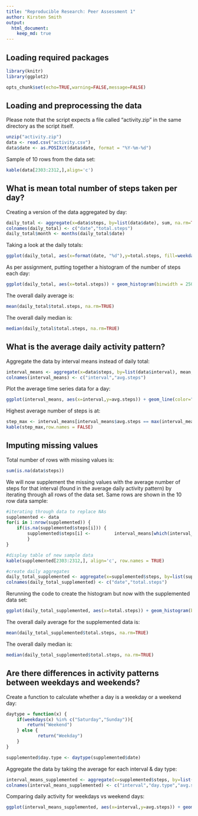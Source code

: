 ```yaml
---
title: "Reproducible Research: Peer Assessment 1"
author: Kirsten Smith
output: 
  html_document:
    keep_md: true
---
```



## Loading required packages
```r
library(knitr)
library(ggplot2)
```

```r
opts_chunk$set(echo=TRUE,warning=FALSE,message=FALSE)
```

## Loading and preprocessing the data
Please note that the script expects a file called "activity.zip" in the same directory as the script itself.
```r
unzip("activity.zip")
data <- read.csv("activity.csv")
data$date <- as.POSIXct(data$date, format = "%Y-%m-%d")
```
Sample of 10 rows from the data set:
```r
kable(data[2303:2312,],align='c')
```

## What is mean total number of steps taken per day?
Creating a version of the data aggregated by day:

```r
daily_total <- aggregate(x=data$steps, by=list(data$date), sum, na.rm=TRUE)
colnames(daily_total) <- c("date","total.steps")
daily_total$month <- months(daily_total$date)
```

Taking a look at the daily totals:
```r
ggplot(daily_total, aes(x=format(date, "%d"),y=total.steps, fill=weekdays(date))) + geom_bar(stat="identity") + ylab("Total Number of Steps") + xlab("Day of the Month") + ggtitle("Total Steps Taken Each Day") + facet_grid(month ~ .) + scale_fill_discrete("Day of the Week")
```

As per assignment, putting together a histogram of the number of steps each day:
```r
ggplot(daily_total, aes(x=total.steps)) + geom_histogram(binwidth = 2500, colour="black", fill="light blue") + ggtitle("Histogram of Daily Total Steps - Original Data") + ylab("Count") + xlab("Total Steps (binwidth set to 2500)") + geom_vline(aes(xintercept=mean(total.steps, na.rm=TRUE)), color="red", linetype="dashed", size=1)
```

The overall daily average is:
```r
mean(daily_total$total.steps, na.rm=TRUE)
```

The overall daily median is:
```r
median(daily_total$total.steps, na.rm=TRUE)
```

## What is the average daily activity pattern?
Aggregate the data by interval means instead of daily total:
```r
interval_means <- aggregate(x=data$steps, by=list(data$interval), mean, na.rm=TRUE)
colnames(interval_means) <- c("interval","avg.steps")
```

Plot the average time series data for a day:
```r
ggplot(interval_means, aes(x=interval,y=avg.steps)) + geom_line(color="dark green") + ylab("Average Number of Steps") + xlab("Intervals in Increments of 5 Minutes") + ggtitle("Daily Activity")
```

Highest average number of steps is at:
```r
step_max <- interval_means[interval_means$avg.steps == max(interval_means$avg.steps),]
kable(step_max,row.names = FALSE)
```

## Imputing missing values
Total number of rows with missing values is:
```r
sum(is.na(data$steps))
```

We will now supplement the missing values with the average number of steps for that interval (found in the average daily activity pattern) by iterating through all rows of the data set. Same rows are shown in the 10 row data sample:
```r
#iterating through data to replace NAs
supplemented <- data
for(i in 1:nrow(supplemented)) {
    if(is.na(supplemented$steps[i])) {
        supplemented$steps[i] <-         interval_means[which(interval_means$interval==supplemented$interval[i]),]$avg.steps
        }
}

#display table of new sample data
kable(supplemented[2303:2312,], align='c', row.names = TRUE)

#create daily aggregates
daily_total_supplemented <- aggregate(x=supplemented$steps, by=list(supplemented$date), sum, na.rm=TRUE)
colnames(daily_total_supplemented) <- c("date","total.steps")
```

Rerunning the code to create the histogram but now with the supplemented data set:
```r
ggplot(daily_total_supplemented, aes(x=total.steps)) + geom_histogram(binwidth = 2500, colour="black", fill="light blue") + ggtitle("Histogram of Daily Total Steps - Supplemented Data") + ylab("Count") + xlab("Total Steps (binwidth set to 2500)") + geom_vline(aes(xintercept=mean(total.steps, na.rm=TRUE)), color="red", linetype="dashed", size=1)
```

The overall daily average for the supplemented data is:
```r
mean(daily_total_supplemented$total.steps, na.rm=TRUE)
```

The overall daily median is:
```r
median(daily_total_supplemented$total.steps, na.rm=TRUE)
```

## Are there differences in activity patterns between weekdays and weekends?
Create a function to calculate whether a day is a weekday or a weekend day:
```r
daytype = function(x) {
    if(weekdays(x) %in% c("Saturday","Sunday")){
        return("Weekend")
    } else {
            return("Weekday")
    }
}

supplemented$day.type <- daytype(supplemented$date)
```

Aggregate the data by taking the average for each interval & day type:
```r
interval_means_supplemented <- aggregate(x=supplemented$steps, by=list(supplemented$interval,supplemented$day.type), mean, na.rm=TRUE)
colnames(interval_means_supplemented) <- c("interval","day.type","avg.steps")
```

Comparing daily activity for weekdays vs weekend days:
```r
ggplot(interval_means_supplemented, aes(x=interval,y=avg.steps)) + geom_line() + ylab("Average Number of Steps") + xlab("Intervals in Increments of 5 Minutes") + ggtitle("Daily Activity Weekday vs Weekend") + facet_grid(day.type ~ .)
```